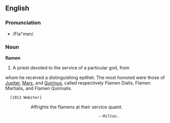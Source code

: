 ==English==

===Pronunciation===
*/Fla"men/

===Noun===
'''flamen'''

#A priest devoted to the service of a particular god, from
whom he received a distinguishing epithet. The most honored
were those of [[Jupiter]], [[Mars]], and [[Quirinus]], called
respectively Flamen Dialis, Flamen Martialis, and Flamen Quirinalis.
   [1913 Webster]

::Affrights the flamens at their service quaint.
                                          --Milton.